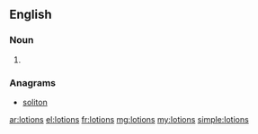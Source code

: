 ==English==

===Noun===
{{head|en|plural}}

# {{plural of|lotion|lang=en}}

===Anagrams===
* [[soliton#English|soliton]]

[[ar:lotions]]
[[el:lotions]]
[[fr:lotions]]
[[mg:lotions]]
[[my:lotions]]
[[simple:lotions]]